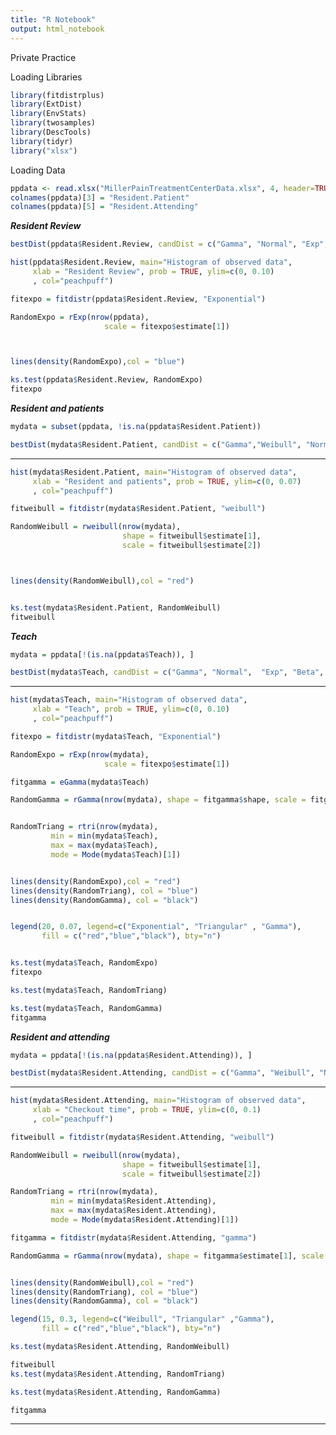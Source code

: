 ---
title: "R Notebook"
output: html_notebook
---

Private Practice

Loading Libraries

```{r}
library(fitdistrplus)
library(ExtDist)
library(EnvStats)
library(twosamples)
library(DescTools)
library(tidyr)
library("xlsx")
```




Loading Data

```{r warning=FALSE}
ppdata <- read.xlsx("MillerPainTreatmentCenterData.xlsx", 4, header=TRUE)
colnames(ppdata)[3] = "Resident.Patient"
colnames(ppdata)[5] = "Resident.Attending"

```

***Resident Review***

```{r warning=FALSE}
bestDist(ppdata$Resident.Review, candDist = c("Gamma", "Normal", "Exp", "Beta", "Uniform"),criterion = "AIC")
```


```{r warning=FALSE}

hist(ppdata$Resident.Review, main="Histogram of observed data",
     xlab = "Resident Review", prob = TRUE, ylim=c(0, 0.10)
     , col="peachpuff")

fitexpo = fitdistr(ppdata$Resident.Review, "Exponential")

RandomExpo = rExp(nrow(ppdata),
                     scale = fitexpo$estimate[1])



lines(density(RandomExpo),col = "blue")

ks.test(ppdata$Resident.Review, RandomExpo)
fitexpo
```


***Resident and patients***

```{r warning=FALSE}

mydata = subset(ppdata, !is.na(ppdata$Resident.Patient))

bestDist(mydata$Resident.Patient, candDist = c("Gamma","Weibull", "Normal", "Exp", "Beta", "Uniform"),criterion = "AIC")

```

--------------------------------------------------------

```{r warning=FALSE}

hist(mydata$Resident.Patient, main="Histogram of observed data",
     xlab = "Resident and patients", prob = TRUE, ylim=c(0, 0.07)
     , col="peachpuff")

fitweibull = fitdistr(mydata$Resident.Patient, "weibull")

RandomWeibull = rweibull(nrow(mydata),
                         shape = fitweibull$estimate[1],
                         scale = fitweibull$estimate[2])



lines(density(RandomWeibull),col = "red")


ks.test(mydata$Resident.Patient, RandomWeibull)
fitweibull

```



***Teach***

```{r warning=FALSE}

mydata = ppdata[!(is.na(ppdata$Teach)), ]

bestDist(mydata$Teach, candDist = c("Gamma", "Normal",  "Exp", "Beta", "Uniform"),criterion = "AIC")

```

--------------------------------------------------------

```{r warning=FALSE}

hist(mydata$Teach, main="Histogram of observed data",
     xlab = "Teach", prob = TRUE, ylim=c(0, 0.10)
     , col="peachpuff")

fitexpo = fitdistr(mydata$Teach, "Exponential")

RandomExpo = rExp(nrow(mydata),
                     scale = fitexpo$estimate[1])

fitgamma = eGamma(mydata$Teach)

RandomGamma = rGamma(nrow(mydata), shape = fitgamma$shape, scale = fitgamma$scale)


RandomTriang = rtri(nrow(mydata),
         min = min(mydata$Teach),
         max = max(mydata$Teach),
         mode = Mode(mydata$Teach)[1])


lines(density(RandomExpo),col = "red")
lines(density(RandomTriang), col = "blue")
lines(density(RandomGamma), col = "black")


legend(20, 0.07, legend=c("Exponential", "Triangular" , "Gamma"), 
       fill = c("red","blue","black"), bty="n")


ks.test(mydata$Teach, RandomExpo)
fitexpo

ks.test(mydata$Teach, RandomTriang)

ks.test(mydata$Teach, RandomGamma)
fitgamma

```


***Resident and attending***

```{r warning=FALSE}

mydata = ppdata[!(is.na(ppdata$Resident.Attending)), ]

bestDist(mydata$Resident.Attending, candDist = c("Gamma", "Weibull", "Normal", "Exp", "Beta", "Uniform"),criterion = "AIC")

```

------------------------------------------------

```{r warning=FALSE}

hist(mydata$Resident.Attending, main="Histogram of observed data",
     xlab = "Checkout time", prob = TRUE, ylim=c(0, 0.1)
     , col="peachpuff")

fitweibull = fitdistr(mydata$Resident.Attending, "weibull")

RandomWeibull = rweibull(nrow(mydata),
                         shape = fitweibull$estimate[1],
                         scale = fitweibull$estimate[2])

RandomTriang = rtri(nrow(mydata),
         min = min(mydata$Resident.Attending),
         max = max(mydata$Resident.Attending),
         mode = Mode(mydata$Resident.Attending)[1])

fitgamma = fitdistr(mydata$Resident.Attending, "gamma")

RandomGamma = rGamma(nrow(mydata), shape = fitgamma$estimate[1], scale = fitgamma$estimate[2])


lines(density(RandomWeibull),col = "red")
lines(density(RandomTriang), col = "blue")
lines(density(RandomGamma), col = "black")

legend(15, 0.3, legend=c("Weibull", "Triangular" ,"Gamma"),
       fill = c("red","blue","black"), bty="n")

ks.test(mydata$Resident.Attending, RandomWeibull)

fitweibull
ks.test(mydata$Resident.Attending, RandomTriang)

ks.test(mydata$Resident.Attending, RandomGamma)

fitgamma
```

----------------------------------------------------
